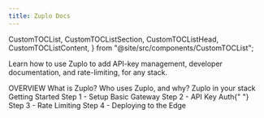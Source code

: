 ```yaml
---
title: Zuplo Docs
---
```



  CustomTOCList,
  CustomTOCListSection,
  CustomTOCListHead,
  CustomTOCListContent,
} from "@site/src/components/CustomTOCList";

Learn how to use Zuplo to add API-key management, developer documentation, and rate-limiting, for any stack.

<CustomTOCList>
  <CustomTOCListSection>
    <CustomTOCListHead>OVERVIEW</CustomTOCListHead>
    <CustomTOCListContent>
      <Link to="/docs/articles/what-is-zuplo">What is Zuplo?</Link>
      <Link to="/docs/articles/who-uses-and-why">Who uses Zuplo, and why?</Link>
      <Link to="/docs/articles/zuplo-in-your-stack">Zuplo in your stack</Link>
    </CustomTOCListContent>
  </CustomTOCListSection>
  <CustomTOCListSection>
    <CustomTOCListHead>Getting Started</CustomTOCListHead>
    <CustomTOCListContent>
      <Link to="/docs/articles/step-1-setup-basic-gateway">
        Step 1 - Setup Basic Gateway
      </Link>
      <Link to="/docs/articles/step-2-add-api-key-auth">
        Step 2 - API Key Auth{" "}
      </Link>
      <Link to="/docs/articles/step-3-add-rate-limiting">
        Step 3 - Rate Limiting
      </Link>
      <Link to="/docs/articles/step-4-deploying-to-the-edge">
        Step 4 - Deploying to the Edge
      </Link>
    </CustomTOCListContent>
  </CustomTOCListSection>
</CustomTOCList>
